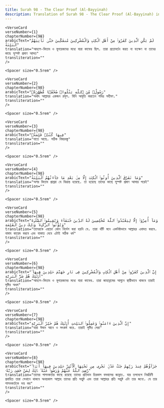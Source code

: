 ```yaml
---
title: Surah 98 - The Clear Proof (Al-Bayyinah)  
description: Translation of Surah 98 - The Clear Proof (Al-Bayyinah) in Bangla
---
```







    <VerseCard 
    verseNumber={1}
    chapterNumber={98}
    arabicText="لَمْ يَكُنِ ٱلَّذِينَ كَفَرُوا۟ مِنْ أَهْلِ ٱلْكِتَٰبِ وَٱلْمُشْرِكِينَ مُنفَكِّينَ حَتَّىٰ تَأْتِيَهُمُ ٱلْبَيِّنَةُ"
    translation="আহলে-কিতাব ও মুশরেকদের মধ্যে যারা কাফের ছিল، তারা প্রত্যাবর্তন করত না যতক্ষণ না তাদের কাছে সুস্পষ্ট প্রমাণ আসত"
    transliteration=""
    />

    <Spacer size="0.5rem" />
                
    <VerseCard 
    verseNumber={2}
    chapterNumber={98}
    arabicText="رَسُولٌۭ مِّنَ ٱللَّهِ يَتْلُوا۟ صُحُفًۭا مُّطَهَّرَةًۭ"
    translation="অর্থাৎ আল্লাহর একজন রসূল، যিনি আবৃত্তি করতেন পবিত্র সহীফা،"
    transliteration=""
    />

    <Spacer size="0.5rem" />
                
    <VerseCard 
    verseNumber={3}
    chapterNumber={98}
    arabicText="فِيهَا كُتُبٌۭ قَيِّمَةٌۭ"
    translation="যাতে আছে، সঠিক বিষয়বস্তু"
    transliteration=""
    />

    <Spacer size="0.5rem" />
                
    <VerseCard 
    verseNumber={4}
    chapterNumber={98}
    arabicText="وَمَا تَفَرَّقَ ٱلَّذِينَ أُوتُوا۟ ٱلْكِتَٰبَ إِلَّا مِنۢ بَعْدِ مَا جَآءَتْهُمُ ٱلْبَيِّنَةُ"
    translation="অপর কিতাব প্রাপ্তরা যে বিভ্রান্ত হয়েছে، তা হয়েছে তাদের কাছে সুস্পষ্ট প্রমাণ আসার পরেই"
    transliteration=""
    />

    <Spacer size="0.5rem" />
                
    <VerseCard 
    verseNumber={5}
    chapterNumber={98}
    arabicText="وَمَآ أُمِرُوٓا۟ إِلَّا لِيَعْبُدُوا۟ ٱللَّهَ مُخْلِصِينَ لَهُ ٱلدِّينَ حُنَفَآءَ وَيُقِيمُوا۟ ٱلصَّلَوٰةَ وَيُؤْتُوا۟ ٱلزَّكَوٰةَ ۚ وَذَٰلِكَ دِينُ ٱلْقَيِّمَةِ"
    translation="তাদেরকে এছাড়া কোন নির্দেশ করা হয়নি যে، তারা খাঁটি মনে একনিষ্ঠভাবে আল্লাহর এবাদত করবে، নামায কায়েম করবে এবং যাকাত দেবে এটাই সঠিক ধর্ম"
    transliteration=""
    />

    <Spacer size="0.5rem" />
                
    <VerseCard 
    verseNumber={6}
    chapterNumber={98}
    arabicText="إِنَّ ٱلَّذِينَ كَفَرُوا۟ مِنْ أَهْلِ ٱلْكِتَٰبِ وَٱلْمُشْرِكِينَ فِى نَارِ جَهَنَّمَ خَٰلِدِينَ فِيهَآ ۚ أُو۟لَٰٓئِكَ هُمْ شَرُّ ٱلْبَرِيَّةِ"
    translation="আহলে-কিতাব ও মুশরেকদের মধ্যে যারা কাফের، তারা জাহান্নামের আগুনে স্থায়ীভাবে থাকবে তারাই সৃষ্টির অধম"
    transliteration=""
    />

    <Spacer size="0.5rem" />
                
    <VerseCard 
    verseNumber={7}
    chapterNumber={98}
    arabicText="إِنَّ ٱلَّذِينَ ءَامَنُوا۟ وَعَمِلُوا۟ ٱلصَّٰلِحَٰتِ أُو۟لَٰٓئِكَ هُمْ خَيْرُ ٱلْبَرِيَّةِ"
    translation="যারা ঈমান আনে ও সৎকর্ম করে، তারাই সৃষ্টির সেরা"
    transliteration=""
    />

    <Spacer size="0.5rem" />
                
    <VerseCard 
    verseNumber={8}
    chapterNumber={98}
    arabicText="جَزَآؤُهُمْ عِندَ رَبِّهِمْ جَنَّٰتُ عَدْنٍۢ تَجْرِى مِن تَحْتِهَا ٱلْأَنْهَٰرُ خَٰلِدِينَ فِيهَآ أَبَدًۭا ۖ رَّضِىَ ٱللَّهُ عَنْهُمْ وَرَضُوا۟ عَنْهُ ۚ ذَٰلِكَ لِمَنْ خَشِىَ رَبَّهُۥ"
    translation="তাদের পালনকর্তার কাছে রয়েছে তাদের প্রতিদান চিরকাল বসবাসের জান্নাত، যার তলদেশে নির্ঝরিণী প্রবাহিত তারা সেখানে থাকবে অনন্তকাল আল্লাহ তাদের প্রতি সন্তুষ্ট এবং তারা আল্লাহর প্রতি সন্তুষ্ট এটা তার জন্যে، যে তার পালনকর্তাকে ভয় কর"
    transliteration=""
    />

    <Spacer size="0.5rem" />
                